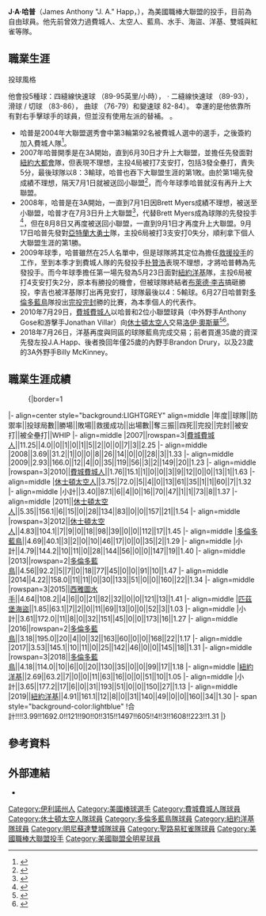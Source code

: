 {{Infobox baseball biography
| name        = J·A·哈普<br />J. A. Happ
| image       = JA Happ.jpg
| image_size  = 
| caption     = 2019年的哈普
| team        = 自由球員
| number      = 
| position    = [[投手|投手]]
| birth_date  = {{birth date and age|mf=yes|1982|10|19}}
| birth_place = {{USA}}[[伊利諾州|伊利諾州]][[秘魯_(伊利諾伊州)|秘魯]]
| bats        = 左
| throws      = 左
| debutleague = 美國職棒大聯盟
| debutdate   = 6月30日
| debutyear   = 2007年
| debutteam   = 費城費城人
| statyear    = 2021年球季
| statleague  = 美國職棒大聯盟
| stat1label  = 勝敗投數
| stat1value  = 133–100
| stat2label  = [[防禦率|防禦率]]
| stat2value  = 4.13
| stat3label  = [[三振|三振]]
| stat3value  = 1661
| teams =
* [[費城費城人|費城費城人]] ({{mlby|2007}}–{{mlby|2010}})
* [[休士頓太空人|休士頓太空人]] ({{mlby|2010}}–{{mlby|2012}})
* [[多倫多藍鳥|多倫多藍鳥]] ({{mlby|2012}}–{{mlby|2014}})
* [[西雅圖水手|西雅圖水手]] ({{mlby|2015}})
* [[匹茲堡海盜|匹茲堡海盜]] ({{mlby|2015}})
* [[多倫多藍鳥|多倫多藍鳥]] ({{mlby|2016}}–{{mlby|2018}})
* [[紐約洋基|紐約洋基]] ({{mlby|2018}}–{{mlby|2020}})
* [[明尼蘇達雙城|明尼蘇達雙城]] ({{mlby|2021}})
* [[聖路易紅雀|聖路易紅雀]] ({{mlby|2021}})
|highlights=
* [[美國職棒大聯盟全明星賽|全明星賽]] ([[2018年美國職棒大聯盟全明星賽|2018]])
* [[世界大賽|世界大賽]]冠軍 ([[2008年世界大賽|2008]])
|medaltemplates=
{{MedalSport|男子[[棒球|棒球]]}}
{{Medal|Country|{{bb|USA}}}}
{{MedalCompetition|[[世界棒球經典賽|世界棒球經典賽]]}}
{{MedalGold|[[2017年世界棒球經典賽|2017 洛杉磯]]|團隊}}
}}

'''J·A·哈普'''（James Anthony "J. A." Happ，{{bd|1982年|10月19日||}}），為美國職棒大聯盟的投手，目前為自由球員。他先前曾效力過費城人、太空人、藍鳥、水手、海盜、洋基、雙城與紅雀等隊。

==職業生涯==
投球風格 

他會投5種球：四縫線快速球   （89-95英里/小時）， · 二縫線快速球 （89-93）， 滑球 / 切球 （83-86）， 曲球 （76-79）和變速球 82-84）。 幸運的是他依靠所有對右手擊球手的球員，但並沒有使用左派的替補。 。

* 哈普是2004年大聯盟選秀會中第3輪第92名被費城人選中的選手，之後簽約加入費城人隊<ref>{{cite web |title="From Cold Weather to Clearwater: J.A. Happ left NU early to pursue pro baseball" |url=http://www.dailynorthwestern.com/home/index.cfm?event=displayArticlePrinterFriendly&uStory_id=de047833-26cd-4b22-8aa0-69413901dbab |last=Rakov |first=Abraham |date=2005-04-06 |publisher=''The Daily Northwestern'' |accessdate=2008-09-17}}{{Dead link}}</ref>。
*2007年哈普開季是在3A開始，直到6月30日才升上大聯盟，並擔任先發面對[[紐約大都會|紐約大都會]]隊，但表現不理想，主投4局被打7支安打，包括3發全壘打，責失5分，最後球隊以8：3輸球，哈普也吞下大聯盟生涯的第1敗。由於第1場先發成績不理想，隔天7月1日就被送回小聯盟<ref>{{Cite web|last=Fastenau|first=Stephen|date=2007年7月1日|url=http://philadelphia.phillies.mlb.com/news/article.jsp?ymd=20070701&content_id=2060542&vkey=recap&fext=.jsp&c_id=phi|title=Kendrick distinguishes himself nicely|accessdate=2009年10月3日|archive-date=2014年3月28日|archive-url=https://web.archive.org/web/20140328231925/http://philadelphia.phillies.mlb.com/news/article.jsp?ymd=20070701&content_id=2060542&vkey=recap&fext=.jsp&c_id=phi|dead-url=no}}</ref>，而今年球季哈普就沒有再升上大聯盟。
*2008年，哈普是在3A開始，一直到7月1日因Brett Myers成績不理想，被送至小聯盟，哈普才在7月3日升上大聯盟<ref name="trans200807">{{Cite web|url=http://philadelphia.phillies.mlb.com/team/transactions.jsp?c_id=phi&year=2008&month=7|title=Philadelphia Phillies Transactions July 2008|accessdate=2009-10-03|archive-date=2016-03-03|archive-url=https://web.archive.org/web/20160303172352/http://philadelphia.phillies.mlb.com/team/transactions.jsp?c_id=phi&year=2008&month=7|dead-url=no}}</ref>，代替Brett Myers成為球隊的先發投手<ref>{{Cite web|last=Horan|first=Kevin|date=2008年7月5日|url=http://philadelphia.phillies.mlb.com/news/article.jsp?ymd=20080704&content_id=3065100&vkey=news_phi&fext=.jsp&c_id=phi|title=Happ fills in admirably in second start|accessdate=2009年10月3日|archive-date=2014年3月28日|archive-url=https://web.archive.org/web/20140328232630/http://philadelphia.phillies.mlb.com/news/article.jsp?ymd=20080704&content_id=3065100&vkey=news_phi&fext=.jsp&c_id=phi|dead-url=no}}</ref>，但在8月8日又再度被送回小聯盟，一直到9月1日才再度升上大聯盟。9月17日哈普先發對[[亞特蘭大勇士|亞特蘭大勇士]]隊，主投6局被打3支安打0失分，順利拿下個人大聯盟生涯的第1勝。
*2009年球季，哈普雖然在25人名單中，但是球隊將其定位為擔任[[救援投手|救援投手]]的工作，至到本季才到費城人隊的先發投手[[朴贊浩|朴贊浩]]表現不理想，才將哈普轉為先發投手。而今年球季擔任第一場先發為5月23日面對[[紐約洋基|紐約洋基]]隊，主投6局被打4支安打失2分，原本有勝投的機會，但被球隊終結者[[布萊德·李吉|布萊德·李吉]]搞砸勝投，李吉也被洋基隊打出再見安打，球隊最後以4：5輸球。6月27日哈普對[[多倫多藍鳥|多倫多藍鳥]]隊投出[[完投|完投]][[完封|完封]]勝的比賽，為本季個人的代表作。
*2010年7月29日，[[費城費城人|費城費城人]]以哈普和2位小聯盟球員（中外野手Anthony Gose和游擊手Jonathan Villar）向[[休士頓太空人|休士頓太空人]]交易[[洛伊·奧斯華|洛伊·奧斯華]]<ref>{{cite web |title=Source: Oswalt headed to Phillies |url=http://msn.foxsports.com/mlb/story/roy-oswalt-philadelphia-phillies-072910 |accessdate=2010-07-30 |archive-date=2012-06-01 |archive-url=https://web.archive.org/web/20120601103458/http://msn.foxsports.com/mlb/story/roy-oswalt-philadelphia-phillies-072910 |dead-url=no }}</ref><ref>{{cite web |title=Oswalt accepts trade to Phillies |url=http://sports.espn.go.com/mlb/news/story?id=5420095 |accessdate=2010-07-30 |archive-date=2011-10-15 |archive-url=https://web.archive.org/web/20111015205633/http://sports.espn.go.com/mlb/news/story?id=5420095 |dead-url=no }}</ref>。
*2018年7月26日，洋基再度與同區的球隊藍鳥完成交易；前者買進35歲的資深先發左投J.A.Happ、後者換回年僅25歲的內野手Brandon Drury，以及23歲的3A外野手Billy McKinney。

==職業生涯成績==
:{|border=1
|- align=center style="background:LIGHTGREY" align=middle
|年度||球隊||防禦率||投球局數||勝場||敗場||救援成功||出場數||奪三振||四死||完投||完封||被安打||被全壘打||WHIP
|- align=middle
|2007||rowspan=3|[[費城費城人|費城費城人]]||11.25||4.0||0||1||0||1||5||2||0||0||7||3||2.25
|- align=middle
|2008||3.69||31.2||1||0||0||8||26||14||0||0||28||3||1.33
|- align=middle
|2009||2.93||166.0||12||4||0||35||119||56||3||2||149||20||1.23
|- align=middle
|rowspan=3|2010||[[費城費城人|費城費城人]]||1.76||15.1||1||0||0||3||9||12||0||0||13||1||1.63
|- align=middle
|[[休士頓太空人|休士頓太空人]]||3.75||72.0||5||4||0||13||61||35||1||1||60||7||1.32
|- align=middle
|小計||3.40||87.1||6||4||0||16||70||47||1||1||73||8||1.37
|- align=middle
|2011||[[休士頓太空人|休士頓太空人]]||5.35||156.1||6||15||0||28||134||83||0||0||157||21||1.54
|- align=middle
|rowspan=3|2012||[[休士頓太空人|休士頓太空人]]||4.83||104.1||7||9||0||18||98||39||0||0||112||17||1.45
|- align=middle
|[[多倫多藍鳥|多倫多藍鳥]]||4.69||40.1||3||2||0||10||46||17||0||0||35||2||1.29
|- align=middle
|小計||4.79||144.2||10||11||0||28||144||56||0||0||147||19||1.40
|- align=middle
|2013||rowspan=2|[[多倫多藍鳥|多倫多藍鳥]]||4.56||92.2||5||7||0||18||77||45||0||0||91||10||1.47
|- align=middle
|2014||4.22||158.0||11||11||0||30||133||51||0||0||160||22||1.34
|- align=middle
|rowspan=3|2015||[[西雅圖水手|西雅圖水手]]||4.64||108.2||4||6||0||21||82||32||0||0||121||13||1.41
|- align=middle
|[[匹茲堡海盜|匹茲堡海盜]]||1.85||63.1||7||2||0||11||69||13||0||0||52||3||1.03
|- align=middle
|小計||3.61||172.0||11||8||0||32||151||45||0||0||173||16||1.27
|- align=middle
|2016||rowspan=2|[[多倫多藍鳥|多倫多藍鳥]]||3.18||195.0||20||4||0||32||163||60||0||0||168||22||1.17
|- align=middle
|2017||3.53||145.1||10||11||0||25||142||46||0||0||145||18||1.31
|- align=middle
|rowspan=3|2018||[[多倫多藍鳥|多倫多藍鳥]]||4.18||114.0||10||6||0||20||130||35||0||0||99||17||1.18
|- align=middle
|[[紐約洋基|紐約洋基]]||2.69||63.2||7||0||0||11||63||16||0||0||51||10||1.05
|- align=middle
|小計||3.65||177.2||17||6||0||31||193||51||0||0||150||27||1.13
|- align=middle
|2019||[[紐約洋基|紐約洋基]]||4.91||161.1||12||8||0||31||140||49||0||0||160||34||1.30
|- span style="background-color:lightblue"
!合計!!!!3.99!!1692.0!!121!!90!!0!!315!!1497!!605!!4!!3!!1608!!223!!1.31
|}

==參考資料==
{{reflist}}

==外部連結==
*{{Baseballstats |mlb=457918|espn=28817|br=h/happja01|fangraphs=7410 |cube=H/james-happ}}

{{2008 World Series Champions}}
{{2017年世界棒球經典賽美國隊選手列表}}

{{DEFAULTSORT:Happ, J. A.}}
[[Category:伊利諾州人|Category:伊利諾州人]]
[[Category:美國棒球選手|Category:美國棒球選手]]
[[Category:費城費城人隊球員|Category:費城費城人隊球員]]
[[Category:休士頓太空人隊球員|Category:休士頓太空人隊球員]]
[[Category:多倫多藍鳥隊球員|Category:多倫多藍鳥隊球員]]
[[Category:紐約洋基隊球員|Category:紐約洋基隊球員]]
[[Category:明尼蘇達雙城隊球員|Category:明尼蘇達雙城隊球員]]
[[Category:聖路易紅雀隊球員|Category:聖路易紅雀隊球員]]
[[Category:美國職棒大聯盟投手|Category:美國職棒大聯盟投手]]
[[Category:美國聯盟全明星球員|Category:美國聯盟全明星球員]]